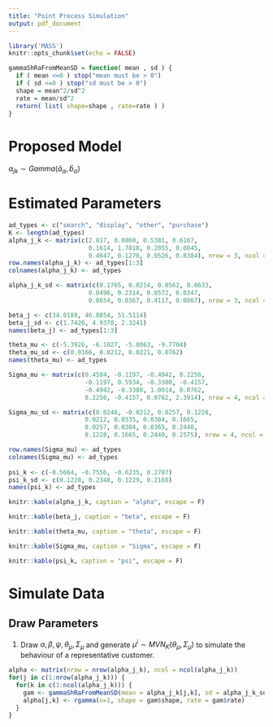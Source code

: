 ```yaml
---
title: "Point Process Simulation"
output: pdf_document
---
```


```r
library('MASS')
knitr::opts_chunk$set(echo = FALSE)
```
```r
gammaShRaFromMeanSD = function( mean , sd ) {
  if ( mean <=0 ) stop("mean must be > 0")
  if ( sd <=0 ) stop("sd must be > 0")
  shape = mean^2/sd^2
  rate = mean/sd^2
  return( list( shape=shape , rate=rate ) )
}
```



# Proposed Model
$\alpha_{jk} \sim Gamma(\bar{a}_{\alpha}, \bar{b}_{\alpha})$



# Estimated Parameters
```r
ad_types <- c("search", "display", "other", "purchase")
K <- length(ad_types)
alpha_j_k <- matrix(c(2.817, 0.0860, 0.5381, 0.6167,
                      0.1614, 1.7818, 0.2055, 0.0845,
                      0.4647, 0.1270, 8.0526, 0.8384), nrow = 3, ncol = 4)
row.names(alpha_j_k) <- ad_types[1:3]
colnames(alpha_j_k) <- ad_types

alpha_j_k_sd <- matrix(c(0.1765, 0.0214, 0.0562, 0.0633,
                      0.0496, 0.2314, 0.0572, 0.0347,
                      0.0654, 0.0367, 0.4117, 0.0867), nrow = 3, ncol = 4)

beta_j <- c(34.0188, 46.8854, 51.5114)
beta_j_sd <- c(1.7426, 4.9370, 2.3241)
names(beta_j) <- ad_types[1:3]

theta_mu <- c(-5.3926, -6.1027, -5.8063, -9.7704) 
theta_mu_sd <- c(0.0166, 0.0212, 0.0221, 0.0762) 
names(theta_mu) <- ad_types

Sigma_mu <- matrix(c(0.4584, -0.1197, -0.4942, 0.2256,
                     -0.1197, 0.5934, -0.3380, -0.4157,
                     -0.4942, -0.3380, 1.0014, 0.0762,
                     0.2256, -0.4157, 0.0762, 2.3914), nrow = 4, ncol = 4)

Sigma_mu_sd <- matrix(c(0.0246, -0.0212, 0.0257, 0.1228,
                     0.0212, 0.0335, 0.0304, 0.1665,
                     0.0257, 0.0304, 0.0365, 0.2440,
                     0.1228, 0.1665, 0.2440, 0.2575), nrow = 4, ncol = 4)

row.names(Sigma_mu) <- ad_types
colnames(Sigma_mu) <- ad_types
  
psi_k <- c(-0.5664, -0.7556, -0.6235, 0.2787)
psi_k_sd <- c(0.1228, 0.2348, 0.1229, 0.2160)
names(psi_k) <- ad_types
```

```r
knitr::kable(alpha_j_k, caption = "alpha", escape = F)
```

```r
knitr::kable(beta_j, caption = "beta", escape = F)
```

```r
knitr::kable(theta_mu, caption = "theta", escape = F)
```

```r
knitr::kable(Sigma_mu, caption = "Sigma", escape = F)
```

```r
knitr::kable(psi_k, caption = "psi", escape = F)
```

# Simulate Data

## Draw Parameters
1. Draw $\alpha, \beta, \psi, \theta_{\mu}, \Sigma_{\mu}$ and generate $\mu^i \sim MVN_K(\theta_{\mu}, \Sigma_{\mu})$ to simulate the behaviour of a representative customer.
```r
alpha <- matrix(nrow = nrow(alpha_j_k), ncol = ncol(alpha_j_k))
for(j in c(1:nrow(alpha_j_k))) {
  for(k in c(1:ncol(alpha_j_k))) {
    gam <- gammaShRaFromMeanSD(mean = alpha_j_k[j,k], sd = alpha_j_k_sd[j,k])
    alpha[j,k] <- rgamma(n=1, shape = gam$shape, rate = gam$rate)
  }
}

```